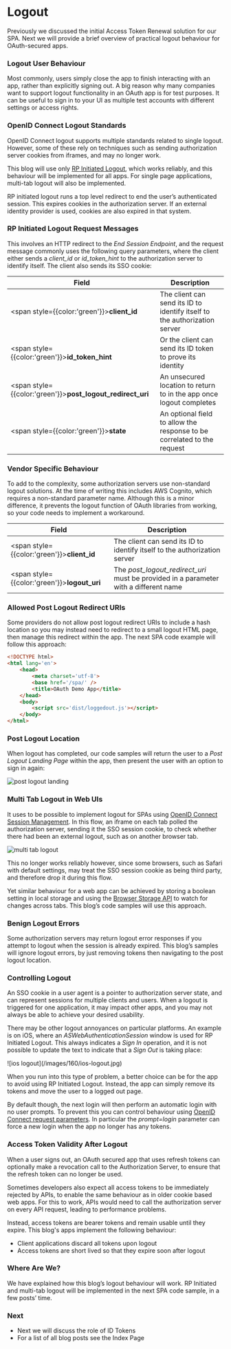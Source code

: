 # Logout

Previously we discussed the initial <Link href='/posts/user-sessions-and-token-renewal'>Access Token Renewal</Link> solution for our SPA.  Next we will provide a brief overview of practical logout behaviour for OAuth-secured apps.

### Logout User Behaviour

Most commonly, users simply close the app to finish interacting with an app, rather than explicitly signing out. A big reason why many companies want to support logout functionality in an OAuth app is for test purposes. It can be useful to sign in to your UI as multiple test accounts with different settings or access rights.

### OpenID Connect Logout Standards

OpenID Connect logout supports multiple standards related to single logout. However, some of these rely on techniques such as sending authorization server cookies from iframes, and may no longer work.

This blog will use only [RP Initiated Logout](https://openid.net/specs/openid-connect-rpinitiated-1_0.html), which works reliably, and this behaviour will be implemented for all apps. For single page applications, multi-tab logout will also be implemented.

RP initiated logout runs a top level redirect to end the user’s authenticated session. This expires cookies in the authorization server. If an external identity provider is used, cookies are also expired in that system.

### RP Initiated Logout Request Messages

This involves an HTTP redirect to the *End Session Endpoint*, and the request message commonly uses the following query parameters, where the client either sends a *client_id* or *id_token_hint* to the authorization server to identify itself. The client also sends its SSO cookie:

| Field | Description |
| ----- | ----------- |
| <span style={{color:'green'}}>**client_id**</span> | The client can send its ID to identify itself to the authorization server |
| <span style={{color:'green'}}>**id_token_hint**</span> | Or the client can send its ID token to prove its identity |
| <span style={{color:'green'}}>**post_logout_redirect_uri**</span> | An unsecured location to return to in the app once logout completes |
| <span style={{color:'green'}}>**state**</span> | An optional field to allow the response to be correlated to the request |

### Vendor Specific Behaviour

To add to the complexity, some authorization servers use non-standard logout solutions. At the time of writing this includes AWS Cognito, which requires a non-standard parameter name. Although this is a minor difference, it prevents the logout function of OAuth libraries from working, so your code needs to implement a workaround.

| Field | Description |
| ----- | ----------- |
| <span style={{color:'green'}}>**client_id**</span> | The client can send its ID to identify itself to the authorization server |
| <span style={{color:'green'}}>**logout_uri**</span> | The *post_logout_redirect_uri* must be provided in a parameter with a different name |

### Allowed Post Logout Redirect URIs

Some providers do not allow post logout redirect URIs to include a hash location so you may instead need to redirect to a small logout HTML page, then manage this redirect within the app. The next SPA code example will follow this approach:

```html
<!DOCTYPE html>
<html lang='en'>
    <head>
        <meta charset='utf-8'>
        <base href='/spa/' />
        <title>OAuth Demo App</title>    
    </head>
    <body>
        <script src='dist/loggedout.js'></script>
    </body>
</html>
```
### Post Logout Location

When logout has completed, our code samples will return the user to a *Post Logout Landing Page* within the app, then present the user with an option to sign in again:

![post logout landing](/images/160/post-logout-landing.jpg?v=20240822)

### Multi Tab Logout in Web UIs

It uses to be possible to implement logout for SPAs using [OpenID Connect Session Management](https://openid.net/specs/openid-connect-session-1_0.html). In this flow, an iframe on each tab polled the authorization server, sending it the SSO session cookie, to check whether there had been an external logout, such as on another browser tab.

![multi tab logout](/images/160/multi-tab-logout.jpg?v=20240822)

This no longer works reliably however, since some browsers, such as Safari with default settings, may treat the SSO session cookie as being third party, and therefore drop it during this flow.

Yet similar behaviour for a web app can be achieved by storing a boolean setting in local storage and using the [Browser Storage API](https://developer.mozilla.org/en-US/docs/Web/API/Web_Storage_API) to watch for changes across tabs. This blog’s code samples will use this approach.

### Benign Logout Errors

Some authorization servers may return logout error responses if you attempt to logout when the session is already expired. This blog’s samples will ignore logout errors, by just removing tokens then navigating to the post logout location.

### Controlling Logout

An SSO cookie in a user agent is a pointer to authorization server state, and can represent sessions for multiple clients and users. When a logout is triggered for one application, it may impact other apps, and you may not always be able to achieve your desired usability.

There may be other logout annoyances on particular platforms. An example is on iOS, where an *ASWebAuthenticationSession* window is used for RP Initiated Logout. This always indicates a *Sign In* operation, and it is not possible to update the text to indicate that a *Sign Out* is taking place:

<div className="smallimage">
![ios logout](/images/160/ios-logout.jpg)
</div>

When you run into this type of problem, a better choice can be for the app to avoid using RP Initiated Logout. Instead, the app can simply remove its tokens and move the user to a logged out page.

By default though, the next login will then perform an automatic login with no user prompts. To prevent this you can control behaviour using [OpenID Connect request parameters](https://openid.net/specs/openid-connect-core-1_0.html#AuthRequest). In particular the *prompt=login* parameter can force a new login when the app no longer has any tokens.

### Access Token Validity After Logout

When a user signs out, an OAuth secured app that uses refresh tokens can optionally make a revocation call to the Authorization Server, to ensure that the refresh token can no longer be used.

Sometimes developers also expect all access tokens to be immediately rejected by APIs, to enable the same behaviour as in older cookie based web apps. For this to work, APIs would need to call the authorization server on every API request, leading to performance problems.

Instead, access tokens are bearer tokens and remain usable until they expire. This blog's apps implement the following behaviour:

- Client applications discard all tokens upon logout
- Access tokens are short lived so that they expire soon after logout 

### Where Are We?

We have explained how this blog’s logout behaviour will work. RP Initiated and multi-tab logout will be implemented in the next SPA code sample, in a few posts’ time.

### Next

- Next we will discuss the role of <Link href='/posts/id-tokens'>ID Tokens</Link>
- For a list of all blog posts see the <Link href='/posts/index'>Index Page</Link>